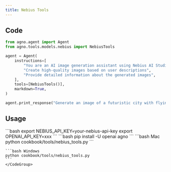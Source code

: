 ```yaml
---
title: Nebius Tools
---
```


## Code

```python cookbook/tools/nebius_tools.py
from agno.agent import Agent
from agno.tools.models.nebius import NebiusTools

agent = Agent(
    instructions=[
        "You are an AI image generation assistant using Nebius AI Studio",
        "Create high-quality images based on user descriptions",
        "Provide detailed information about the generated images",
    ],
    tools=[NebiusTools()],
    markdown=True,
)

agent.print_response("Generate an image of a futuristic city with flying cars at sunset")
```

## Usage

<Steps>
  <Snippet file="create-venv-step.mdx" />

  <Step title="Set your API keys">
    ```bash
    export NEBIUS_API_KEY=your-nebius-api-key
    export OPENAI_API_KEY=xxx
    ```
  </Step>

  <Step title="Install libraries">
    ```bash
    pip install -U openai agno
    ```
  </Step>

  <Step title="Run Agent">
    <CodeGroup>
    ```bash Mac
    python cookbook/tools/nebius_tools.py
    ```

    ```bash Windows
    python cookbook/tools/nebius_tools.py
    ```
    </CodeGroup>
  </Step>
</Steps>

